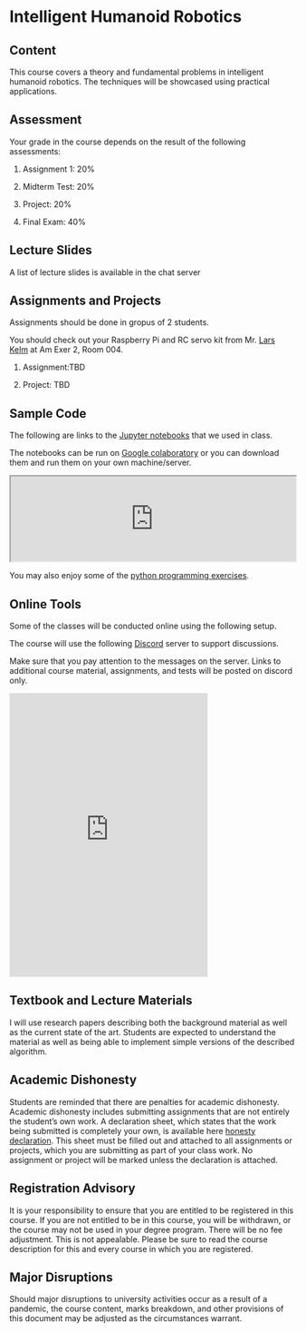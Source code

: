 # Intelligent Humanoid Robotics

## Content

This course covers a theory and fundamental problems in intelligent humanoid robotics.
The techniques will be showcased using practical applications.

## Assessment

Your grade in the course depends on the result of the following assessments:

1) Assignment 1: 20%

2) Midterm Test: 20%

3) Project: 20%

4) Final Exam: 40%

## Lecture Slides

A list of lecture slides is available in the chat server

## Assignments and Projects

Assignments should be done in gropus of 2 students.

You should check out your Raspberry Pi and RC servo kit from Mr. [Lars Kelm](l.kelm@ostfalia.de)  at Am Exer 2, Room 004.

1) Assignment:TBD

1) Project: TBD

## Sample Code

The following are links to the [Jupyter notebooks](https://drive.google.com/drive/folders/18TSF6F15nZ7AW1VShVf3-5WWAUc-NJho?usp=sharing) that we used in class.

The notebooks can be run on [Google colaboratory](https://colab.research.google.com/) or you can download them and run them
on your own machine/server.

<div>
<iframe src="https://drive.google.com/embeddedfolderview?id=18TSF6F15nZ7AW1VShVf3-5WWAUc-NJho" width="100%"></iframe>
</div>

You may also enjoy some of the [python programming exercises](https://drive.google.com/drive/folders/1eP23cwBwAqt549CvP7UGjrhvHRDwdQKp?usp=sharing).


## Online Tools

Some of the classes will be conducted online using the following setup.

The course will use the following [Discord](http://www.discord.com) server 
to support discussions.

Make sure that you pay attention to the messages on the server. Links to
additional course material, assignments, and tests will be posted on discord only.

<div>
<iframe src="https://discord.com/widget?id=1022191961588908122&theme=dark" width="350" height="500" allowtransparency="true" frameBorder="0" sandbox="allow-popups allow-popups-to-escape-sandbox allow-same-origin allow-scripts"></iframe>
</div>

## Textbook and Lecture Materials
I will use research papers describing both the background material as well as the 
current state of the art. 
Students are expected to understand the material as well as being able to implement 
simple versions of the described algorithm. 

## Academic Dishonesty

Students are reminded that there are penalties for academic dishonesty. 
Academic dishonesty includes submitting assignments that are not entirely the student’s own work. 
A declaration sheet, which states that the work being submitted is completely your own, is  available here
[honesty declaration](https://docs.google.com/document/d/1VBXr9XeQqVWjMotxhb0qhim5mFffQ85YU86El-wlkZ0/edit?usp=sharing). 
This sheet must be filled out and attached to all assignments or projects, 
which you are submitting as part of your class work. 
No assignment or project will be marked unless the declaration is attached.

## Registration Advisory 

It is your responsibility to ensure that you are entitled to be registered in this course. If you are not entitled to be in this course, you will be withdrawn, or the course may not be used in your degree program. There will be no fee adjustment. This is not appealable. Please be sure to read the course description for this 
and every course in which you are registered.

## Major Disruptions

Should major disruptions to university activities occur as a result of a pandemic, 
the course content, marks breakdown, and other provisions of this document may be 
adjusted as the circumstances warrant.



